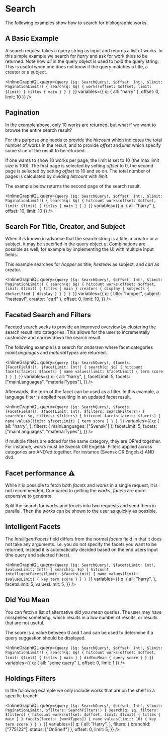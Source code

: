 # Search

The following examples show how to search for bibliographic works.

## A Basic Example

A search request takes a query string as input and returns a list of works.
In this simple example we search for _harry_ and ask for work titles to be returned.
Note how _all_ in the query object is used to hold the query string. This is
useful when one does not know if the query matches a title, a creator or a subject.

<InlineGraphiQL
  query={`query ($q: SearchQuery!, $offset: Int!, $limit: PaginationLimit!) {
      search(q: $q) {
        works(offset: $offset, limit: $limit) {
          titles {
            main
          }
        }
      }
    }`}
  variables={{ q: { all: "harry" }, offset: 0, limit: 10 }}
/>

## Pagination

In the example above, only 10 works are returned, but what if we want to browse the entire search
result?

For this purpose one needs to provide the _hitcount_ which indicates the total number of works in the result, and
to provide _offset_ and _limit_ which specify some slice of the result to be returned.

If one wants to show 10 works per page, the limit is set to 10 (the max limit size is 100). The first
page is selected by setting _offset_ to 0, the second page is selected by setting _offset_ to 10 and so on.
The total number of pages is calculated by dividing _hitcount_ with _limit_.

The example below returns the second page of the search result.

<InlineGraphiQL
  query={`query ($q: SearchQuery!, $offset: Int!, $limit: PaginationLimit!) {
      search(q: $q) {
        hitcount
        works(offset: $offset, limit: $limit) {
          titles {
            main
          }
        }
      }
    }`}
  variables={{ q: { all: "harry" }, offset: 10, limit: 10 }}
/>

## Search For Title, Creator, and Subject

When it is known in advance that the search string is a title, a creator or a subject,
it may be specified in the query object _q_. Combinations are possible as well, for example by
implementing the UI with multiple input fields.

This example searches for _hopper_ as title, _hesteavl_ as subject, and _carl_ as creator.

<InlineGraphiQL
  query={`query ($q: SearchQuery!, $offset: Int!, $limit: PaginationLimit!) {
    search(q: $q) {
      hitcount
      works(offset: $offset, limit: $limit) {
        titles {
          main
        }
        creators {
          display
        }
        subjects {
          dbcVerified {
            display
          }
        }
      }
    }
  }`}
  variables={{
    q: { title: "hopper", subject: "hesteavl", creator: "carl" },
    offset: 0,
    limit: 10,
  }}
/>

## Faceted Search and Filters

Faceted search seeks to provide an improved overview by clustering the search result into
categories. This allows for the user to incrementally customize and narrow down the search result.

The following example is a search for _andersen_ where facet categories _mainLanguages_ and _materialTypes_
are returned.

<InlineGraphiQL
  query={`query ($q: SearchQuery!, $facets: [FacetField!]!, $facetLimit: Int!) {
      search(q: $q) {
        hitcount
        facets(facets: $facets) {
          name
          values(limit: $facetLimit) {
            term
            score
          }
        }
      }
    }`}
  variables={{
    q: {
      all: "harry",
    },
    facetLimit: 5,
    facets: ["mainLanguages", "materialTypes"],
  }}
/>

Afterwards, the term of the facet can be used as a filter. In this example, a language filter
is applied resulting in an updated facet result.

<InlineGraphiQL
  query={`query ($q: SearchQuery!, $facets: [FacetField!]!, $facetLimit: Int!, $filters: SearchFilters!) {
      search(q: $q, filters: $filters) {
        hitcount
        facets(facets: $facets) {
          name
          values(limit: $facetLimit) {
            term
            score
          }
        }
      }
    }`}
  variables={{
    q: {
      all: "harry",
    },
    filters: { mainLanguages: ["Svensk"] },
    facetLimit: 5,
    facets: ["mainLanguages", "materialTypes"],
  }}
/>

If multiple filters are added for the same category, they are OR'ed together.
For instance, _works_ must be Svensk OR Engelsk. Filters applied across categories
are AND'ed together. For instance (Svensk OR Engelsk) AND dvd.

## Facet performance :warning:

While it is possible to fetch both _facets_ and _works_ in a single request, it is not recommended.
Compared to getting the _works_, _facets_ are more expensive to generate.

Split the search for _works_ and _facets_ into two requests and send them in parallel. Then the _works_
can be shown to the user as quickly as possible.

## Intelligent Facets

The _IntelligentFacets_ field differs from the normal _facets_ field in that it does not take any arguments.
I.e. you do not specify the facets you want to be returned, instead it is automatically decided based on
the end users input (the query and selected filters).

<InlineGraphiQL
  query={`query ($q: SearchQuery!, $facetsLimit: Int!, $valuesLimit: Int!) {
    search(q: $q) {
      hitcount
      intelligentFacets(limit: $facetsLimit) {
        name
        values(limit: $valuesLimit) {
          key
          term
          score
        }
      }
    }
  }`}
  variables={{
    q: {
      all: "harry",
    },
    facetsLimit: 5,
    valuesLimit: 5,
  }}
/>

## Did You Mean

You can fetch a list of alternative _did you mean_ queries. The user may have misspelled
something, which results in a low number of results, or results that are not useful.

The score is a value between 0 and 1 and can be used to determine if a query suggestion
should be displayed.

<InlineGraphiQL
  query={`query ($q: SearchQuery!, $offset: Int!, $limit: PaginationLimit!) {
    search(q: $q) {
      hitcount
      works(offset: $offset, limit: $limit) {
        titles {
          main
        }
      }
      didYouMean {
        query
        score
      }
    }
  }`}
  variables={{ q: { all: "some query" }, offset: 0, limit: 1 }}
/>

## Holdings Filters

In the following example we only include works that are on the shelf in a specific branch.

<InlineGraphiQL
  query={`query ($q: SearchQuery!, $offset: Int!, $limit: PaginationLimit!, $filters: SearchFilters!) {
  search(q: $q, filters: $filters) {
    hitcount
    works(offset: $offset, limit: $limit) {
      titles {
        main
      }
    }
    facets(facets: [workTypes]) {
      name
      values(limit: 10) {
        key
        term
        score
      }
    }
  }
}`}
  variables={{
    q: {
      all: "Harry",
    },
    filters: { branchId: ["775122"], status: ["OnShelf"] },
    offset: 0,
    limit: 5,
  }}
/>
